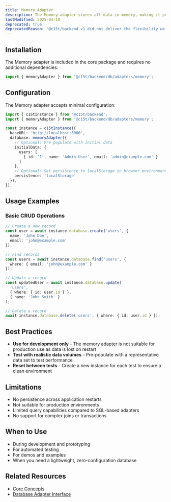 ```yaml
---
title: Memory Adapter
description: The Memory adapter stores all data in-memory, making it perfect for development, testing, and prototyping. Data is lost when the application restarts.
lastModified: 2025-04-10
deprecated: true
deprecatedReason: "@c15t/backend v1 did not deliver the flexibility we wanted and fell short of our standards. It is now deprecated as we work on a full rewrite, with v2 entering canary soon. This does not affect Consent.io deployments, which remain stable"
---
```


## Installation

The Memory adapter is included in the core package and requires no additional dependencies:

```typescript
import { memoryAdapter } from '@c15t/backend/db/adapters/memory';
```

## Configuration

The Memory adapter accepts minimal configuration:

```typescript
import { c15tInstance } from '@c15t/backend';
import { memoryAdapter } from '@c15t/backend/db/adapters/memory';

const instance = c15tInstance({
  baseURL: 'http://localhost:3000',
  database: memoryAdapter({
    // Optional: Pre-populate with initial data
    initialData: {
      users: [
        { id: '1', name: 'Admin User', email: 'admin@example.com' }
      ]
    },
    // Optional: Set persistence to localStorage in browser environments
    persistence: 'localStorage'
  }),
});
```

## Usage Examples

### Basic CRUD Operations

```typescript
// Create a new record
const user = await instance.database.create('users', {
  name: 'John Doe',
  email: 'john@example.com'
});

// Find records
const users = await instance.database.find('users', {
  where: { email: 'john@example.com' }
});

// Update a record
const updatedUser = await instance.database.update(
  'users',
  { where: { id: user.id } },
  { name: 'John Smith' }
);

// Delete a record
await instance.database.delete('users', { where: { id: user.id } });
```

## Best Practices

- **Use for development only** - The memory adapter is not suitable for production use as data is lost on restart
- **Test with realistic data volumes** - Pre-populate with a representative data set to test performance
- **Reset between tests** - Create a new instance for each test to ensure a clean environment

## Limitations

- No persistence across application restarts
- Not suitable for production environments
- Limited query capabilities compared to SQL-based adapters
- No support for complex joins or transactions

## When to Use

- During development and prototyping
- For automated testing
- For demos and examples
- When you need a lightweight, zero-configuration database

## Related Resources

- [Core Concepts](/backend/core-concepts)
- [Database Adapter Interface](/backend/database-adapters)
